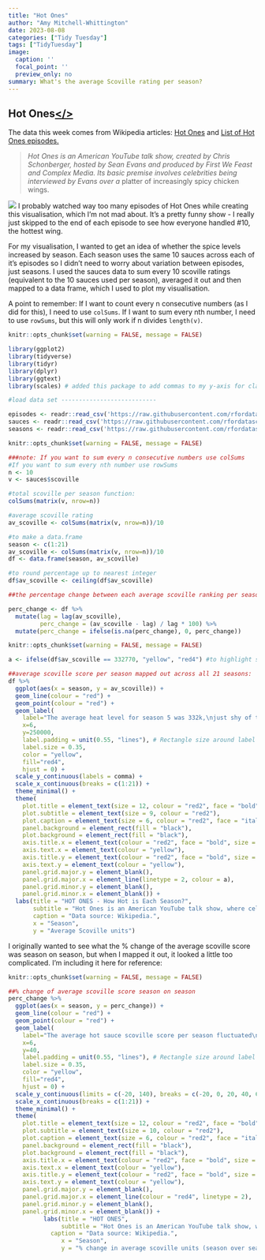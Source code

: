 ```yaml
---
title: "Hot Ones" 
author: "Amy Mitchell-Whittington"
date: 2023-08-08
categories: ["Tidy Tuesday"]
tags: ["TidyTuesday"]
image:
  caption: ''
  focal_point: ''
  preview_only: no
summary: What's the average Scoville rating per season?
---
```


## Hot Ones[</>](https://github.com/amymitchell-whittington/TidyTuesday/blob/main/2023/08-08-2023-hotones/08-08-2023-hotones.R)  

The data this week comes from Wikipedia articles: [Hot Ones](https://en.wikipedia.org/wiki/Hot_Ones) and [List of Hot Ones episodes.](https://en.wikipedia.org/wiki/List_of_Hot_Ones_episodes)

> *Hot Ones is an American YouTube talk show, created by Chris Schonberger, hosted by Sean Evans and produced 
> by First We Feast and Complex Media. Its basic premise involves celebrities being interviewed by Evans over a 
> *platter of increasingly spicy chicken wings. 

![ ](https://media.giphy.com/media/C2VHMyaMFs3whd4sMm/giphy.gif)
I probably watched way too many episodes of Hot Ones while creating this visualisation, which I'm not mad about. It's a pretty funny show - I really just skipped to the end of each episode to see how everyone handled #10, the hottest wing.

For my visualisation, I wanted to get an idea of whether the spice levels increased by season. Each season uses the same 10 sauces across each of it's episodes so I didn't need to worry about variation between episodes, just seasons. I used the sauces data to sum every 10 scoville ratings (equivalent to the 10 sauces used per season), averaged it out and then mapped to a data frame, which I used to plot my visualisation.

A point to remember: If I want to count every n consecutive numbers (as I did for this), I need to use ```colSums```. If I want to sum every nth number, I need to use ```rowSums```, but this will only work if n divides ```length(v)```.

```r
knitr::opts_chunk$set(warning = FALSE, message = FALSE) 

library(ggplot2)
library(tidyverse)
library(tidyr)
library(dplyr)
library(ggtext)
library(scales) # added this package to add commas to my y-axis for clarity.

#load data set ---------------------------

episodes <- readr::read_csv('https://raw.githubusercontent.com/rfordatascience/tidytuesday/master/data/2023/2023-08-08/episodes.csv')
sauces <- readr::read_csv('https://raw.githubusercontent.com/rfordatascience/tidytuesday/master/data/2023/2023-08-08/sauces.csv')
seasons <- readr::read_csv('https://raw.githubusercontent.com/rfordatascience/tidytuesday/master/data/2023/2023-08-08/seasons.csv')

```

```r
knitr::opts_chunk$set(warning = FALSE, message = FALSE) 

###note: If you want to sum every n consecutive numbers use colSums
#If you want to sum every nth number use rowSums
n <- 10
v <- sauces$scoville

#total scoville per season function:
colSums(matrix(v, nrow=n))

#average scoville rating
av_scoville <- colSums(matrix(v, nrow=n))/10

#to make a data.frame
season <- c(1:21)
av_scoville <- colSums(matrix(v, nrow=n))/10
df <- data.frame(season, av_scoville)

#to round percentage up to nearest integer
df$av_scoville <- ceiling(df$av_scoville)

##the percentage change between each average scoville ranking per season

perc_change <- df %>%
  mutate(lag = lag(av_scoville),
         perc_change = (av_scoville - lag) / lag * 100) %>%
  mutate(perc_change = ifelse(is.na(perc_change), 0, perc_change))


```

```r
knitr::opts_chunk$set(warning = FALSE, message = FALSE)

a <- ifelse(df$av_scoville == 332770, "yellow", "red4") #to highlight season 5 on the graph - used in theme() below:

##average scoville score per season mapped out across all 21 seasons:
df %>%
  ggplot(aes(x = season, y = av_scoville)) + 
  geom_line(colour = "red") +
  geom_point(colour = "red") +
  geom_label(
    label="The average heat level for season 5 was 332k,\njust shy of the Habenero chili, which ranks\n350k on the Scoville scale.",
    x=6,
    y=250000,
    label.padding = unit(0.55, "lines"), # Rectangle size around label
    label.size = 0.35,
    color = "yellow",
    fill="red4",
    hjust = 0) +
  scale_y_continuous(labels = comma) +
  scale_x_continuous(breaks = c(1:21)) +
  theme_minimal() +
  theme(
    plot.title = element_text(size = 12, colour = "red2", face = "bold"),
    plot.subtitle = element_text(size = 9, colour = "red2"),
    plot.caption = element_text(size = 6, colour = "red2", face = "italic"),
    panel.background = element_rect(fill = "black"),
    plot.background = element_rect(fill = "black"),
    axis.title.x = element_text(colour = "red2", face = "bold", size = 11),
    axis.text.x = element_text(colour = "yellow"),
    axis.title.y = element_text(colour = "red2", face = "bold", size = 11),
    axis.text.y = element_text(colour = "yellow"),
    panel.grid.major.y = element_blank(),
    panel.grid.major.x = element_line(linetype = 2, colour = a),
    panel.grid.minor.y = element_blank(),
    panel.grid.minor.x = element_blank()) +
  labs(title = "HOT ONES - How Hot is Each Season?",
       subtitle = "Hot Ones is an American YouTube talk show, where celebrities are interviewed while eating\nchicken wings coated in increasingly hotter sauces. Hot sauce heat levels are measured in\nscoville units: the higher the scoville number, the hotter the sauce.",
       caption = "Data source: Wikipedia.",
       x = "Season",
       y = "Average Scoville units")

```

I originally wanted to see what the % change of the average scoville score was season on season, but when I mapped it out, it looked a little too complicated. I'm including it here for reference:

```r
knitr::opts_chunk$set(warning = FALSE, message = FALSE)

##% change of average scoville score season on season
perc_change %>%
  ggplot(aes(x = season, y = perc_change)) +
  geom_line(colour = "red") +
  geom_point(colour = "red") +
  geom_label(
    label="The average hot sauce scoville score per season fluctuated\ndramatically in the early seasons of the show,\nand evened out after season 7.", 
    x=6,
    y=40,
    label.padding = unit(0.55, "lines"), # Rectangle size around label
    label.size = 0.35,
    color = "yellow",
    fill="red4",
    hjust = 0) +
  scale_y_continuous(limits = c(-20, 140), breaks = c(-20, 0, 20, 40, 60, 80, 100, 120, 140), labels = scales::percent_format(scale = 1)) +
  scale_x_continuous(breaks = c(1:21)) +
  theme_minimal() +
  theme(
    plot.title = element_text(size = 12, colour = "red2", face = "bold"),
    plot.subtitle = element_text(size = 10, colour = "red2"),
    plot.caption = element_text(size = 6, colour = "red2", face = "italic"),
    panel.background = element_rect(fill = "black"),
    plot.background = element_rect(fill = "black"),
    axis.title.x = element_text(colour = "red2", face = "bold", size = 9),
    axis.text.x = element_text(colour = "yellow"),
    axis.title.y = element_text(colour = "red2", face = "bold", size = 9),
    axis.text.y = element_text(colour = "yellow"),
    panel.grid.major.y = element_blank(),
    panel.grid.major.x = element_line(colour = "red4", linetype = 2),
    panel.grid.minor.y = element_blank(),
    panel.grid.minor.x = element_blank()) +
          labs(title = "HOT ONES",
               subtitle = "Hot Ones is an American YouTube talk show, where celebrities are interviewed while eating\nchicken wings coated in increasingly hotter sauces. There are 10 sauces per episode, each with\nit's own scoville unit score - starting from as mild as 747 to as hot as 2,000,000.",
            caption = "Data source: Wikipedia.",
               x = "Season",
               y = "% change in average scoville units (season over season)")

```
